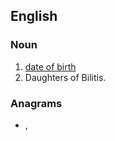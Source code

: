 {{also|dob|dob-}}
==English==

===Noun===
{{wikipedia|dab=DOB}}
{{wikipedia|Daughters of Bilitis}}
{{head|en|initialism}}

# [[date of birth]]
# Daughters of Bilitis. {{non-gloss|The first organized and successful lesbian liberation organization in the United States.}}

===Anagrams===
* {{l|en|bod}}, {{l|en|BOD}}